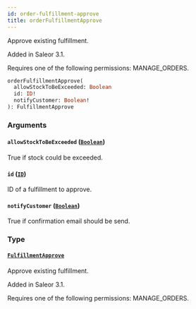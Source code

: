 ```yaml
---
id: order-fulfillment-approve
title: orderFulfillmentApprove
---
```



Approve existing fulfillment.

Added in Saleor 3.1. 

Requires one of the following permissions: MANAGE_ORDERS.

```graphql
orderFulfillmentApprove(
  allowStockToBeExceeded: Boolean
  id: ID!
  notifyCustomer: Boolean!
): FulfillmentApprove
```


### Arguments

#### `allowStockToBeExceeded` ([`Boolean`](../../../developer/api-reference/scalars/boolean))

True if stock could be exceeded.


#### `id` ([`ID`](../../../developer/api-reference/scalars/id))

ID of a fulfillment to approve.


#### `notifyCustomer` ([`Boolean`](../../../developer/api-reference/scalars/boolean))

True if confirmation email should be send.


### Type

#### [`FulfillmentApprove`](../../../developer/api-reference/objects/fulfillment-approve) 

Approve existing fulfillment.

Added in Saleor 3.1. 

Requires one of the following permissions: MANAGE_ORDERS.




